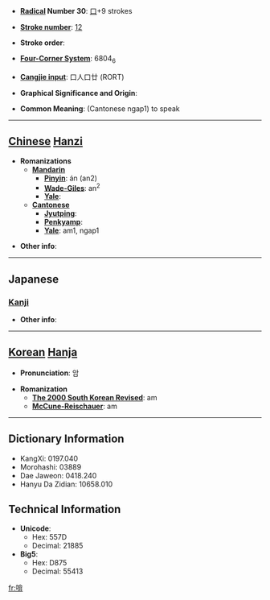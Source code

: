 * '''[[Wiktionary:Chinese radical index| Radical]] Number 30''': [[Wiktionary:Chinese radical index 口|口]]+9 strokes

* '''[[Wiktionary:Chinese total strokes index|Stroke number]]''': [[Wiktionary:Chinese total strokes index 12|12]]

* '''Stroke order''': 

* '''[[Wiktionary:Chinese four corner index|Four-Corner System]]''': 6804<sub>6</sub>

* '''[[Wiktionary:Chinese Cangjie index|Cangjie input]]''': 口人口廿 (RORT)

* '''Graphical Significance and Origin''': 

* '''Common Meaning''': (Cantonese ngap1) to speak

----

== [[Chinese]] [[Hanzi]] ==

* '''Romanizations'''
** '''[[Mandarin]]'''
*** '''[[Pinyin]]''': án (an2)
*** '''[[Wade-Giles]]''': an<sup>2</sup>
*** '''[[Yale]]''': 
** '''[[Cantonese]]'''
*** '''[[Jyutping]]''':
*** '''[[Penkyamp]]''': 
*** '''[[Yale]]''': am1, ngap1

* '''Other info''': 

----

==Japanese==
===[[Kanji]]===
{{kanji|on readings=[[がん]] (gan), [[ごん]] (gon)
|kun readings=[[いびき]] (ibiki), [[とじる]] (tojiru)
}}

* '''Other info''':  

----

== [[Korean]] [[Hanja]] ==

* '''Pronunciation''': 암

* '''Romanization'''
** '''[[The 2000 South Korean Revised Romanization|The 2000 South Korean Revised]]''': am
** '''[[McCune-Reischauer]]''': am

----

== Dictionary Information ==

* KangXi: 0197.040
* Morohashi: 03889
* Dae Jaweon: 0418.240
* Hanyu Da Zidian: 10658.010

== Technical Information ==

* '''Unicode''':
** Hex: 557D
** Decimal: 21885
* '''Big5''':
** Hex: D875
** Decimal: 55413

[[fr:啽]]